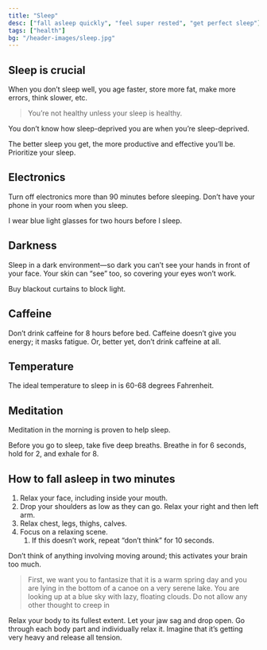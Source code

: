 ```yaml
---
title: "Sleep"
desc: ["fall asleep quickly", "feel super rested", "get perfect sleep"]
tags: ["health"]
bg: "/header-images/sleep.jpg"
---
```


## Sleep is crucial

When you don’t sleep well, you age faster, store more fat, make more errors, think slower, etc.

> You’re not healthy unless your sleep is healthy.

You don’t know how sleep-deprived you are when you’re sleep-deprived.

The better sleep you get, the more productive and effective you’ll be. Prioritize your sleep.

## Electronics

Turn off electronics more than 90 minutes before sleeping. Don’t have your phone in your room when you sleep.

I wear blue light glasses for two hours before I sleep.

## Darkness

Sleep in a dark environment—so dark you can’t see your hands in front of your face. Your skin can “see” too, so covering your eyes won’t work.

Buy blackout curtains to block light.

## Caffeine

Don’t drink caffeine for 8 hours before bed. Caffeine doesn’t give you energy; it masks fatigue. Or, better yet, don’t drink caffeine at all.

## Temperature

The ideal temperature to sleep in is 60-68 degrees Fahrenheit.

## Meditation

Meditation in the morning is proven to help sleep.

Before you go to sleep, take five deep breaths. Breathe in for 6 seconds, hold for 2, and exhale for 8.

## How to fall asleep in two minutes

1. Relax your face, including inside your mouth.
2. Drop your shoulders as low as they can go. Relax your right and then left arm.
3. Relax chest, legs, thighs, calves.
4. Focus on a relaxing scene.
   1. If this doesn’t work, repeat “don’t think” for 10 seconds.

Don’t think of anything involving moving around; this activates your brain too much.

> First, we want you to fantasize that it is a warm spring day and you are lying in the bottom of a canoe on a very serene lake. You are looking up at a blue sky with lazy, floating clouds. Do not allow any other thought to creep in

Relax your body to its fullest extent. Let your jaw sag and drop open. Go through each body part and individually relax it. Imagine that it’s getting very heavy and release all tension.
